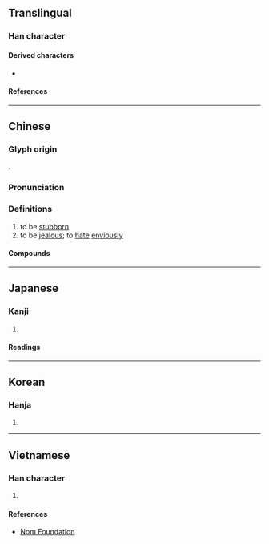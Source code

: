 {{character info}}
==Translingual==

===Han character===
{{Han char|rn=61|rad=心|as=04|sn=7|four=94047|canj=PJE|ids=⿰忄支}}

====Derived characters====
* {{l|mul|[[𡱪]]}}

====References====
{{Han ref|kx=0378.060|dkj=10375|dj=0706.060|hdz=42275.140|uh=5FEE}}

----

==Chinese==
{{zh-forms}}

===Glyph origin===
{{Han etym}}
{{Han compound|心|支|ls=psc|c1=s|c2=p|t1=heart}}.

===Pronunciation===
{{zh-pron
|m=zhì
|c=zi3,gei6
|mc=y
|oc=y
|cat=v
}}

===Definitions===
{{zh-hanzi}}

# to be [[stubborn]]
# to be [[jealous]]; to [[hate]] [[envious]]ly

====Compounds====
{{zh-der|不忮不求}}

----

==Japanese==

===Kanji===
{{ja-kanji|grade=|rs=心04}}

# {{rfdef|ja|sort=心04}}

====Readings====
{{ja-readings
|on=し, き, ぎ
|kun=さからう
}}

----

==Korean==

===Hanja===
{{ko-hanja|기}}

# {{rfdef|ko|sort=心04}}

----

==Vietnamese==

===Han character===
{{vi-readings|rs=心04|reading=kĩ}}

# {{rfdef|vi|sort=心04}}

====References====
* [http://nomfoundation.org/common/nom_details.php?codepoint=5fee Nom Foundation]